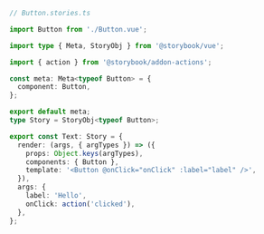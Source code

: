 ```ts
// Button.stories.ts

import Button from './Button.vue';

import type { Meta, StoryObj } from '@storybook/vue';

import { action } from '@storybook/addon-actions';

const meta: Meta<typeof Button> = {
  component: Button,
};

export default meta;
type Story = StoryObj<typeof Button>;

export const Text: Story = {
  render: (args, { argTypes }) => ({
    props: Object.keys(argTypes),
    components: { Button },
    template: '<Button @onClick="onClick" :label="label" />',
  }),
  args: {
    label: 'Hello',
    onClick: action('clicked'),
  },
};
```
